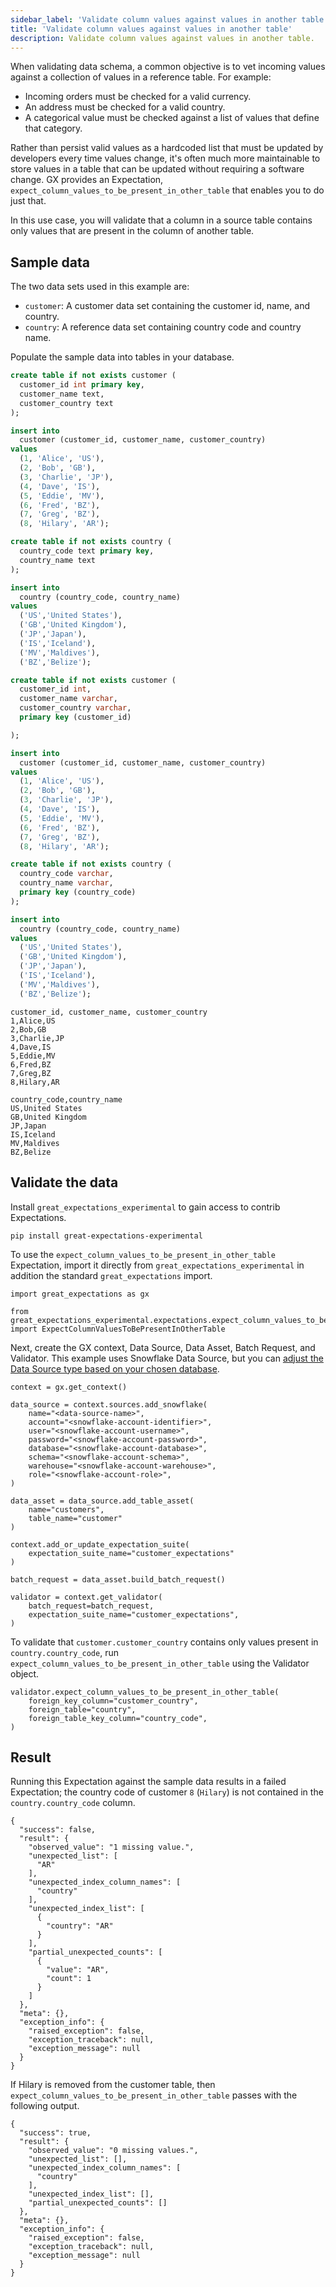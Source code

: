 ```yaml
---
sidebar_label: 'Validate column values against values in another table'
title: 'Validate column values against values in another table'
description: Validate column values against values in another table.
---
```




When validating data schema, a common objective is to vet incoming values against a collection of values in a reference table. For example:
* Incoming orders must be checked for a valid currency.
* An address must be checked for a valid country.
* A categorical value must be checked against a list of values that define that category.

Rather than persist valid values as a hardcoded list that must be updated by developers every time values change, it's often much more maintainable to store values in a table that can be updated without requiring a software change. GX provides an Expectation, `expect_column_values_to_be_present_in_other_table` that enables you to do just that.

In this use case, you will validate that a column in a source table contains only values that are present in the column of another table.

## Sample data

The two data sets used in this example are:
* `customer`: A customer data set containing the customer id, name, and country.
* `country`: A reference data set containing country code and country name.

Populate the sample data into tables in your database.

<Tabs>
<TabItem value="postgres" label="Postgres">

```sql
create table if not exists customer (
  customer_id int primary key,
  customer_name text,
  customer_country text
);

insert into
  customer (customer_id, customer_name, customer_country)
values
  (1, 'Alice', 'US'),
  (2, 'Bob', 'GB'),
  (3, 'Charlie', 'JP'),
  (4, 'Dave', 'IS'),
  (5, 'Eddie', 'MV'),
  (6, 'Fred', 'BZ'),
  (7, 'Greg', 'BZ'),
  (8, 'Hilary', 'AR');

create table if not exists country (
  country_code text primary key,
  country_name text
);

insert into
  country (country_code, country_name)
values
  ('US','United States'),
  ('GB','United Kingdom'),
  ('JP','Japan'),
  ('IS','Iceland'),
  ('MV','Maldives'),
  ('BZ','Belize');
```

</TabItem>


<TabItem value="snowflake" label="Snowflake">

```sql
create table if not exists customer (
  customer_id int,
  customer_name varchar,
  customer_country varchar,
  primary key (customer_id)

);

insert into
  customer (customer_id, customer_name, customer_country)
values
  (1, 'Alice', 'US'),
  (2, 'Bob', 'GB'),
  (3, 'Charlie', 'JP'),
  (4, 'Dave', 'IS'),
  (5, 'Eddie', 'MV'),
  (6, 'Fred', 'BZ'),
  (7, 'Greg', 'BZ'),
  (8, 'Hilary', 'AR');

create table if not exists country (
  country_code varchar,
  country_name varchar,
  primary key (country_code)
);

insert into
  country (country_code, country_name)
values
  ('US','United States'),
  ('GB','United Kingdom'),
  ('JP','Japan'),
  ('IS','Iceland'),
  ('MV','Maldives'),
  ('BZ','Belize');
```

</TabItem>


<TabItem value="csv" label="CSV">

```
customer_id, customer_name, customer_country
1,Alice,US
2,Bob,GB
3,Charlie,JP
4,Dave,IS
5,Eddie,MV
6,Fred,BZ
7,Greg,BZ
8,Hilary,AR

country_code,country_name
US,United States
GB,United Kingdom
JP,Japan
IS,Iceland
MV,Maldives
BZ,Belize
```

</TabItem>
</Tabs>


## Validate the data

Install `great_expectations_experimental` to gain access to contrib Expectations.

```
pip install great-expectations-experimental
```

To use the `expect_column_values_to_be_present_in_other_table` Expectation, import it directly from `great_expectations_experimental` in addition the standard `great_expectations` import.
```
import great_expectations as gx

from great_expectations_experimental.expectations.expect_column_values_to_be_present_in_other_table import ExpectColumnValuesToBePresentInOtherTable
```

Next, create the GX context, Data Source, Data Asset, Batch Request, and Validator. This example uses Snowflake Data Source, but you can [adjust the Data Source type based on your chosen database](/docs/oss/guides/connecting_to_your_data/fluent/database/connect_sql_source_data).
```
context = gx.get_context()

data_source = context.sources.add_snowflake(
    name="<data-source-name>",
    account="<snowflake-account-identifier>",
    user="<snowflake-account-username>",
    password="<snowflake-account-password>",
    database="<snowflake-account-database>",
    schema="<snowflake-account-schema>",
    warehouse="<snowflake-account-warehouse>",
    role="<snowflake-account-role>",
)

data_asset = data_source.add_table_asset(
    name="customers",
    table_name="customer"
)

context.add_or_update_expectation_suite(
    expectation_suite_name="customer_expectations"
)

batch_request = data_asset.build_batch_request()

validator = context.get_validator(
    batch_request=batch_request,
    expectation_suite_name="customer_expectations",
)
```

To validate that `customer.customer_country` contains only values present in `country.country_code`, run `expect_column_values_to_be_present_in_other_table` using the Validator object.
```
validator.expect_column_values_to_be_present_in_other_table(
    foreign_key_column="customer_country",
    foreign_table="country",
    foreign_table_key_column="country_code",
)
```

## Result

Running this Expectation against the sample data results in a failed Expectation; the country code of customer `8` (`Hilary`) is not contained in the `country.country_code` column.

```
{
  "success": false,
  "result": {
    "observed_value": "1 missing value.",
    "unexpected_list": [
      "AR"
    ],
    "unexpected_index_column_names": [
      "country"
    ],
    "unexpected_index_list": [
      {
        "country": "AR"
      }
    ],
    "partial_unexpected_counts": [
      {
        "value": "AR",
        "count": 1
      }
    ]
  },
  "meta": {},
  "exception_info": {
    "raised_exception": false,
    "exception_traceback": null,
    "exception_message": null
  }
}
```

If Hilary is removed from the customer table, then `expect_column_values_to_be_present_in_other_table` passes with the following output.
```
{
  "success": true,
  "result": {
    "observed_value": "0 missing values.",
    "unexpected_list": [],
    "unexpected_index_column_names": [
      "country"
    ],
    "unexpected_index_list": [],
    "partial_unexpected_counts": []
  },
  "meta": {},
  "exception_info": {
    "raised_exception": false,
    "exception_traceback": null,
    "exception_message": null
  }
}
```
